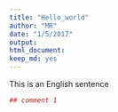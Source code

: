 ```yaml
---
title: "Hello_world"
author: "MR"
date: "1/5/2017"
output: 
html_document:
keep_md: yes
---
```

This is an English sentence
```r
## comment 1
```
